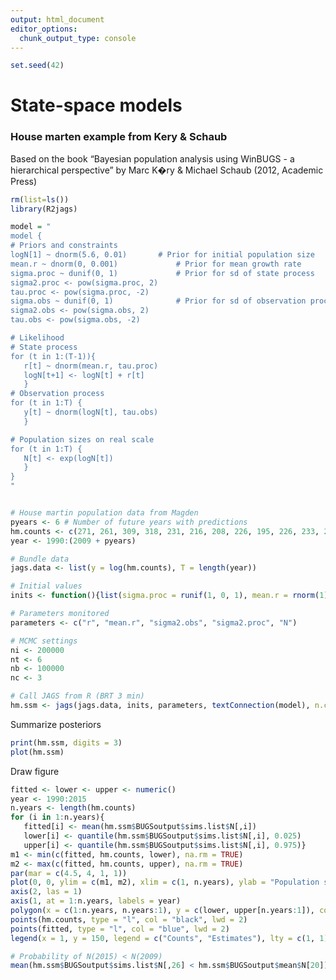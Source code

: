 ```yaml
---
output: html_document
editor_options:
  chunk_output_type: console
---
```


```r
set.seed(42)
```

# State-space models

### House marten example from Kery & Schaub

Based on the book "Bayesian population analysis using WinBUGS - a hierarchical perspective" by Marc K�ry & Michael Schaub (2012, Academic Press)

```r
rm(list=ls())
library(R2jags)
```

```r

model = "
model {
# Priors and constraints
logN[1] ~ dnorm(5.6, 0.01)       # Prior for initial population size
mean.r ~ dnorm(0, 0.001)             # Prior for mean growth rate
sigma.proc ~ dunif(0, 1)             # Prior for sd of state process
sigma2.proc <- pow(sigma.proc, 2)
tau.proc <- pow(sigma.proc, -2)
sigma.obs ~ dunif(0, 1)              # Prior for sd of observation process
sigma2.obs <- pow(sigma.obs, 2)
tau.obs <- pow(sigma.obs, -2)

# Likelihood
# State process
for (t in 1:(T-1)){
   r[t] ~ dnorm(mean.r, tau.proc)
   logN[t+1] <- logN[t] + r[t]
   }
# Observation process
for (t in 1:T) {
   y[t] ~ dnorm(logN[t], tau.obs)
   }

# Population sizes on real scale
for (t in 1:T) {
   N[t] <- exp(logN[t])
   }
}
"


# House martin population data from Magden
pyears <- 6 # Number of future years with predictions
hm.counts <- c(271, 261, 309, 318, 231, 216, 208, 226, 195, 226, 233, 209, 226, 192, 191, 225, 245, 205, 191, 174, rep(NA, pyears))
year <- 1990:(2009 + pyears)

# Bundle data
jags.data <- list(y = log(hm.counts), T = length(year))

# Initial values
inits <- function(){list(sigma.proc = runif(1, 0, 1), mean.r = rnorm(1), sigma.obs = runif(1, 0, 1), logN.est = c(rnorm(1, 5.6, 0.1), rep(NA, (length(year)-1))))}

# Parameters monitored
parameters <- c("r", "mean.r", "sigma2.obs", "sigma2.proc", "N")

# MCMC settings
ni <- 200000
nt <- 6
nb <- 100000
nc <- 3

# Call JAGS from R (BRT 3 min)
hm.ssm <- jags(jags.data, inits, parameters, textConnection(model), n.chains = nc, n.thin = nt, n.iter = ni, n.burnin = nb, working.directory = getwd())

```

Summarize posteriors

```r
print(hm.ssm, digits = 3)
plot(hm.ssm)
```

Draw figure

```r
fitted <- lower <- upper <- numeric()
year <- 1990:2015
n.years <- length(hm.counts)
for (i in 1:n.years){
   fitted[i] <- mean(hm.ssm$BUGSoutput$sims.list$N[,i])
   lower[i] <- quantile(hm.ssm$BUGSoutput$sims.list$N[,i], 0.025)
   upper[i] <- quantile(hm.ssm$BUGSoutput$sims.list$N[,i], 0.975)}
m1 <- min(c(fitted, hm.counts, lower), na.rm = TRUE)
m2 <- max(c(fitted, hm.counts, upper), na.rm = TRUE)
par(mar = c(4.5, 4, 1, 1))
plot(0, 0, ylim = c(m1, m2), xlim = c(1, n.years), ylab = "Population size", xlab = "Year", col = "black", type = "l", lwd = 2, axes = FALSE, frame = FALSE)
axis(2, las = 1)
axis(1, at = 1:n.years, labels = year)
polygon(x = c(1:n.years, n.years:1), y = c(lower, upper[n.years:1]), col = "gray90", border = "gray90")
points(hm.counts, type = "l", col = "black", lwd = 2)
points(fitted, type = "l", col = "blue", lwd = 2)
legend(x = 1, y = 150, legend = c("Counts", "Estimates"), lty = c(1, 1), lwd = c(2, 2), col = c("black", "blue"), bty = "n", cex = 1)

# Probability of N(2015) < N(2009)
mean(hm.ssm$BUGSoutput$sims.list$N[,26] < hm.ssm$BUGSoutput$mean$N[20])
```

